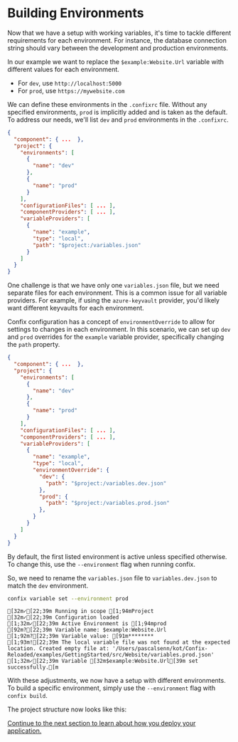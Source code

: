 
# Building Environments

Now that we have a setup with working variables, it's time to tackle different requirements for each environment.
For instance, the database connection string should vary between the development and production environments.

In our example we want to replace the `$example:Website.Url` variable with different values for each environment.

- For `dev`, use `http://localhost:5000`
- For `prod`, use `https://mywebsite.com`

We can define these environments in the `.confixrc` file.
Without any specified environments, `prod` is implicitly added and is taken as the default.
To address our needs, we'll list `dev` and `prod` environments in the `.confixrc`.

```json filename=".confixrc" copy /environments/
{
  "component": { ...  },
  "project": {
    "environments": [
      {
        "name": "dev"
      },
      {
        "name": "prod"
      }
    ],
    "configurationFiles": [ ... ],
    "componentProviders": [ ... ],
    "variableProviders": [
      {
        "name": "example",
        "type": "local",
        "path": "$project:/variables.json"
      }
    ]
  }
}
```

One challenge is that we have only one `variables.json` file, but we need separate files for each environment.
This is a common issue for all variable providers.
For example, if using the `azure-keyvault` provider, you'd likely want different keyvaults for each environment.

Confix configuration has a concept of `environmentOverride` to allow for settings to changes in each environment.
In this scenario, we can set up `dev` and `prod` overrides for the `example` variable provider, specifically changing the `path` property.

```json filename=".confixrc" copy /environmentOverride/
{
  "component": { ...  },
  "project": {
    "environments": [
      {
        "name": "dev"
      },
      {
        "name": "prod"
      }
    ],
    "configurationFiles": [ ... ],
    "componentProviders": [ ... ],
    "variableProviders": [
      {
        "name": "example",
        "type": "local",
        "environmentOverride": {
          "dev": {
            "path": "$project:/variables.dev.json"
          },
          "prod": {
            "path": "$project:/variables.prod.json"
          },
        }
      }
    ]
  }
}
```

By default, the first listed environment is active unless specified otherwise.
To change this, use the `--environment` flag when running confix.

So, we need to rename the `variables.json` file to `variables.dev.json` to match the `dev` environment.

```bash
confix variable set --environment prod
```

```ansi
[32m✓[22;39m Running in scope [1;94mProject
[32m✓[22;39m Configuration loaded
[1;32m✓[22;39m Active Environment is [1;94mprod
[92m?[22;39m Variable name: $example:Website.Url
[1;92m?[22;39m Variable value: [91m********
[1;93m![22;39m The local variable file was not found at the expected location. Created empty file at: '/Users/pascalsenn/kot/Confix-Reloaded/examples/GettingStarted/src/Website/variables.prod.json'
[1;32m✓[22;39m Variable [32m$example:Website.Url[39m set successfully.[m
```

With these adjustments, we now have a setup with different environments.
To build a specific environment, simply use the `--environment` flag with `confix build`.

The project structure now looks like this:

<FileTree>
  <FileTree.Folder name="/" defaultOpen>
    <FileTree.File name=".confixrc" />
    <FileTree.File name=".confix.solution" />
    <FileTree.Folder name="src" defaultOpen>
      <FileTree.Folder name="Database">
        <FileTree.Folder name="confix" defaultOpen>
          <FileTree.Folder name="components" defaultOpen>
            <FileTree.Folder name="Database" defaultOpen>
              <FileTree.File name=".confix.component" />
              <FileTree.File name="schema.graphql" />
              <FileTree.File name="schema.json" />
            </FileTree.Folder>
          </FileTree.Folder>
        </FileTree.Folder>
        <FileTree.File name=".confix.project" />
        <FileTree.File name="DatabaseServiceCollectionExtensions.cs" />
        <FileTree.File name="Database.csproj" />
      </FileTree.Folder>
      <FileTree.Folder name="Website" defaultOpen>
        <FileTree.Folder name="confix">
          <FileTree.Folder name="components" defaultOpen>
            <FileTree.Folder name="Website" defaultOpen>
              <FileTree.File name=".confix.component" />
              <FileTree.File name="schema.graphql" />
              <FileTree.File name="schema.json" />
            </FileTree.Folder>
          </FileTree.Folder>
        </FileTree.Folder>
        <FileTree.File name=".confix.project" />
        <FileTree.File name="appsettings.json" />
        <FileTree.File name="Program.cs" />
        <FileTree.File name="variables.dev.json" active />
        <FileTree.File name="variables.prod.json" active />
        <FileTree.File name="Website.csproj" />
      </FileTree.Folder>
    </FileTree.Folder>
  </FileTree.Folder>
</FileTree>

[Continue to the next section to learn about how you deploy your application.](/getting-started/6-deploying-your-application)
